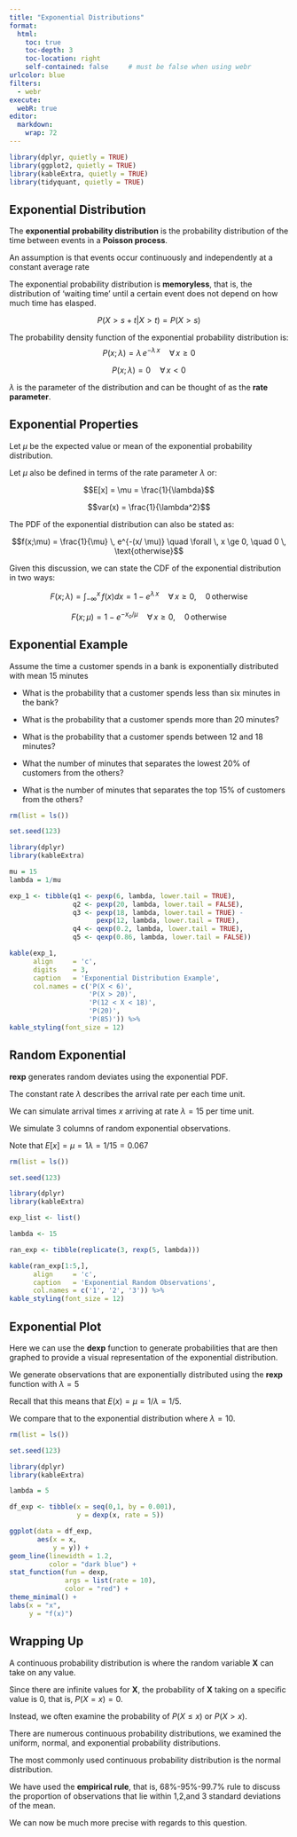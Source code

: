 ```yaml
---
title: "Exponential Distributions"
format:
  html:
    toc: true
    toc-depth: 3
    toc-location: right
    self-contained: false     # must be false when using webr
urlcolor: blue
filters:
  - webr
execute:
  webR: true
editor: 
  markdown: 
    wrap: 72
---
```


```r

library(dplyr, quietly = TRUE)
library(ggplot2, quietly = TRUE)
library(kableExtra, quietly = TRUE)
library(tidyquant, quietly = TRUE)

```

## Exponential Distribution

The **exponential probability distribution** is the probability
distribution of the time between events in a **Poisson process**.

An assumption is that events occur continuously and independently at a
constant average rate

The exponential probability distribution is **memoryless**, that is, the
distribution of 'waiting time' until a certain event does not depend on
how much time has elasped.

$$P(X > s+t | X > t) = P(X > s)$$

The probability density function of the exponential probability
distribution is:
$$P(x;\lambda) = \lambda \, e^{-\lambda \, x} \quad \forall \, x \ge 0$$

$$P(x;\lambda) = 0 \quad \forall \, x < 0$$

$\lambda$ is the parameter of the distribution and can be thought of as
the **rate parameter**.

## Exponential Properties

Let $\mu$ be the expected value or mean of the exponential probability
distribution.

Let $\mu$ also be defined in terms of the rate parameter $\lambda$ or:

$$E[x] = \mu = \frac{1}{\lambda}$$

$$var(x) = \frac{1}{\lambda^2}$$

The PDF of the exponential distribution can also be stated as:

$$f(x;\mu) = \frac{1}{\mu} \, e^{-(x/ \mu)} \quad \forall \, x \ge 0, \quad 0 \, \text{otherwise}$$

Given this discussion, we can state the CDF of the exponential
distribution in two ways:

$$F(x;\lambda) = \int_{-\infty}^{x} \, f(x) dx = 1 - e^{\lambda \, x} \quad \forall \, x \ge 0, \quad 0 \, \text{otherwise}$$

$$F(x;\mu) = 1 - e^{-x_o / \mu} \quad \forall \, x \ge 0, \quad 0 \, \text{otherwise}$$

## Exponential Example

Assume the time a customer spends in a bank is exponentially distributed
with mean 15 minutes

-   What is the probability that a customer spends less than six minutes
    in the bank?

-   What is the probability that a customer spends more than 20 minutes?

-   What is the probability that a customer spends between 12 and 18
    minutes?

-   What the number of minutes that separates the lowest 20% of
    customers from the others?

-   What is the number of minutes that separates the top 15% of
    customers from the others?

```r

rm(list = ls())

set.seed(123)

library(dplyr)
library(kableExtra)

mu = 15
lambda = 1/mu

exp_1 <- tibble(q1 <- pexp(6, lambda, lower.tail = TRUE),
                q2 <- pexp(20, lambda, lower.tail = FALSE),
                q3 <- pexp(18, lambda, lower.tail = TRUE) -
                      pexp(12, lambda, lower.tail = TRUE),
                q4 <- qexp(0.2, lambda, lower.tail = TRUE),
                q5 <- qexp(0.86, lambda, lower.tail = FALSE))

kable(exp_1,
      align     = 'c',
      digits    = 3,
      caption   = 'Exponential Distribution Example',
      col.names = c('P(X < 6)', 
                    'P(X > 20)', 
                    'P(12 < X < 18)',
                    'P(20)', 
                    'P(85)')) %>%
kable_styling(font_size = 12)

```

## Random Exponential

**rexp** generates random deviates using the exponential PDF.

The constant rate $\lambda$ describes the arrival rate per each time
unit.

We can simulate arrival times $x$ arriving at rate $\lambda = 15$ per
time unit.

We simulate 3 columns of random exponential observations.

Note that $E[x] = \mu = 1\lambda = 1/15 = 0.067$

```r

rm(list = ls())

set.seed(123)

library(dplyr)
library(kableExtra)

exp_list <- list()

lambda <- 15

ran_exp <- tibble(replicate(3, rexp(5, lambda)))

kable(ran_exp[1:5,],
      align     = 'c',
      caption   = 'Exponential Random Observations',
      col.names = c('1', '2', '3')) %>%
kable_styling(font_size = 12)

```

## Exponential Plot

Here we can use the **dexp** function to generate probabilities that are
then graphed to provide a visual representation of the exponential
distribution.

We generate observations that are exponentially distributed using the
**rexp** function with $\lambda = 5$

Recall that this means that $E(x) = \mu = 1/\lambda = 1/5$.

We compare that to the exponential distribution where $\lambda = 10$.

```r

rm(list = ls())

set.seed(123)

library(dplyr)
library(kableExtra)

lambda = 5

df_exp <- tibble(x = seq(0,1, by = 0.001),
                 y = dexp(x, rate = 5))

ggplot(data = df_exp, 
       aes(x = x,
           y = y)) +
geom_line(linewidth = 1.2,
          color = "dark blue") +
stat_function(fun = dexp,
              args = list(rate = 10),
              color = "red") +
theme_minimal() +
labs(x = "x",
     y = "f(x)")


```

## Wrapping Up

A continuous probability distribution is where the random variable **X**
can take on any value.

Since there are infinite values for **X**, the probability of **X**
taking on a specific value is 0, that is, $P(X = x) = 0$.

Instead, we often examine the probability of $P(X \le x)$ or $P(X > x)$.

There are numerous continuous probability distributions, we examined the
uniform, normal, and exponential probability distributions.

The most commonly used continuous probability distribution is the normal
distribution.

We have used the **empirical rule**, that is, 68%-95%-99.7% rule to
discuss the proportion of observations that lie within 1,2,and 3
standard deviations of the mean.

We can now be much more precise with regards to this question.
